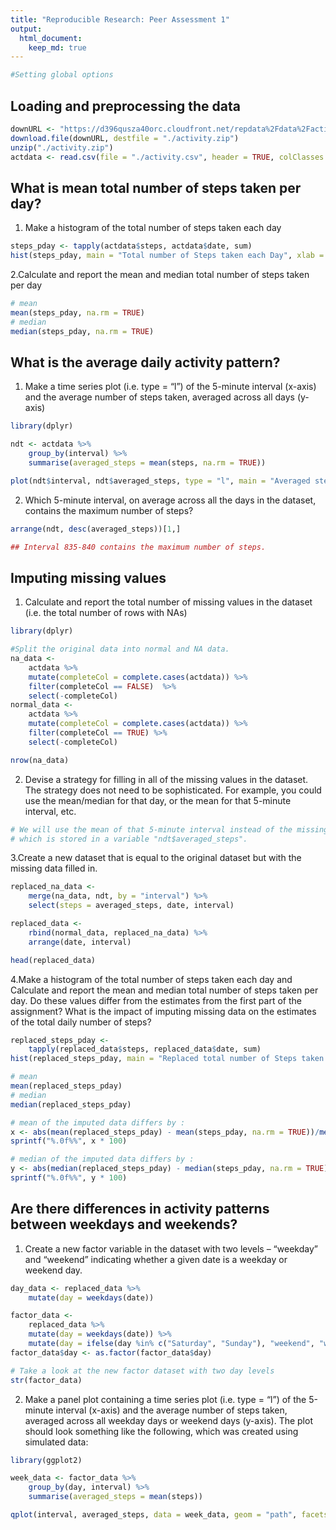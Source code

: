 ```yaml
---
title: "Reproducible Research: Peer Assessment 1"
output: 
  html_document:
    keep_md: true
---
```


```r
#Setting global options
```

## Loading and preprocessing the data
```r
downURL <- "https://d396qusza40orc.cloudfront.net/repdata%2Fdata%2Factivity.zip"
download.file(downURL, destfile = "./activity.zip")
unzip("./activity.zip")
actdata <- read.csv(file = "./activity.csv", header = TRUE, colClasses = c("integer", "Date", "integer"))
```


## What is mean total number of steps taken per day?
 1. Make a histogram of the total number of steps taken each day
```r
steps_pday <- tapply(actdata$steps, actdata$date, sum)
hist(steps_pday, main = "Total number of Steps taken each Day", xlab = "Steps per Day")
```
 
 2.Calculate and report the mean and median total number of steps taken per day
```r
# mean
mean(steps_pday, na.rm = TRUE)
# median
median(steps_pday, na.rm = TRUE)
```


## What is the average daily activity pattern?
 1. Make a time series plot (i.e. type = "l") of the 5-minute interval (x-axis) and the average number of steps taken, averaged across all days (y-axis)
```r
library(dplyr)

ndt <- actdata %>% 
    group_by(interval) %>%
    summarise(averaged_steps = mean(steps, na.rm = TRUE))

plot(ndt$interval, ndt$averaged_steps, type = "l", main = "Averaged steps across all days", xlab = "Interval", ylab = "Average number of steps")
```


 2. Which 5-minute interval, on average across all the days in the dataset, contains the maximum number of steps?
```r
arrange(ndt, desc(averaged_steps))[1,]

## Interval 835-840 contains the maximum number of steps.
```

## Imputing missing values
 1. Calculate and report the total number of missing values in the dataset (i.e. the total number of rows with NAs)
```r
library(dplyr)

#Split the original data into normal and NA data.
na_data <-
    actdata %>% 
    mutate(completeCol = complete.cases(actdata)) %>%
    filter(completeCol == FALSE)  %>%
    select(-completeCol)
normal_data <- 
    actdata %>% 
    mutate(completeCol = complete.cases(actdata)) %>%
    filter(completeCol == TRUE) %>%
    select(-completeCol)

nrow(na_data)
```
 
 2. Devise a strategy for filling in all of the missing values in the dataset. The strategy does not need to be sophisticated. For example, you could use the mean/median for that day, or the mean for that 5-minute interval, etc.
```r
# We will use the mean of that 5-minute interval instead of the missing values,
# which is stored in a variable "ndt$averaged_steps".
```

 3.Create a new dataset that is equal to the original dataset but with the missing data filled in.
```r
replaced_na_data <- 
    merge(na_data, ndt, by = "interval") %>%
    select(steps = averaged_steps, date, interval)

replaced_data <-
    rbind(normal_data, replaced_na_data) %>%
    arrange(date, interval)

head(replaced_data)
```
 
 4.Make a histogram of the total number of steps taken each day and Calculate and report the mean and median total number of steps taken per day. Do these values differ from the estimates from the first part of the assignment? What is the impact of imputing missing data on the estimates of the total daily number of steps?
```r
replaced_steps_pday <-
    tapply(replaced_data$steps, replaced_data$date, sum)
hist(replaced_steps_pday, main = "Replaced total number of Steps taken each Day", xlab = "Steps per Day")

# mean
mean(replaced_steps_pday)
# median
median(replaced_steps_pday)

# mean of the imputed data differs by :
x <- abs(mean(replaced_steps_pday) - mean(steps_pday, na.rm = TRUE))/mean(replaced_steps_pday)
sprintf("%.0f%%", x * 100) 

# median of the imputed data differs by :
y <- abs(median(replaced_steps_pday) - median(steps_pday, na.rm = TRUE))/median(replaced_steps_pday)
sprintf("%.0f%%", y * 100)

```

## Are there differences in activity patterns between weekdays and weekends?
 1. Create a new factor variable in the dataset with two levels -- "weekday" and "weekend" indicating whether a given date is a weekday or weekend day.
```r
day_data <- replaced_data %>% 
    mutate(day = weekdays(date)) 

factor_data <- 
    replaced_data %>% 
    mutate(day = weekdays(date)) %>%
    mutate(day = ifelse(day %in% c("Saturday", "Sunday"), "weekend", "weekday")) 
factor_data$day <- as.factor(factor_data$day)

# Take a look at the new factor dataset with two day levels
str(factor_data)
```
 
 2. Make a panel plot containing a time series plot (i.e. type = "l") of the 5-minute interval (x-axis) and the average number of steps taken, averaged across all weekday days or weekend days (y-axis). The plot should look something like the following, which was created using simulated data:
```r
library(ggplot2)

week_data <- factor_data %>% 
    group_by(day, interval) %>% 
    summarise(averaged_steps = mean(steps))

qplot(interval, averaged_steps, data = week_data, geom = "path", facets = day~., ylab = "Number of steps", xlab = "Interval", main = "Differences in activity patterns between weekdays and weekends")
```